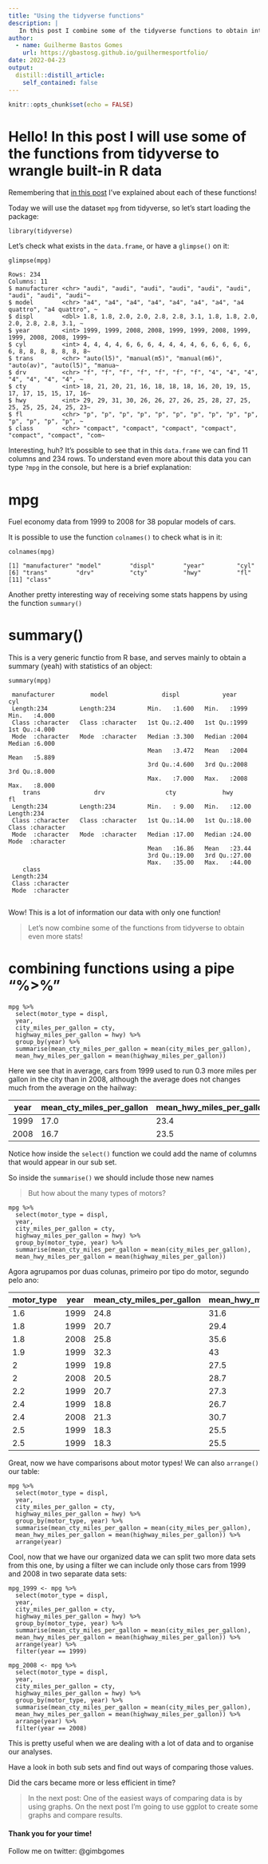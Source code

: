 ```yaml
---
title: "Using the tidyverse functions"
description: |
   In this post I combine some of the tidyverse functions to obtain interesting stats from the data. The main idea is to work with the tools we've already used. In the case of a new tool showing up, I will explain it, but always remeber that you can read about R functions by tiping "?nameofthefunction" in the console!
author:
  - name: Guilherme Bastos Gomes
    url: https://gbastosg.github.io/guilhermesportfolio/
date: 2022-04-23
output:
  distill::distill_article:
    self_contained: false
---
```



```r
knitr::opts_chunk$set(echo = FALSE)
```

# Hello! In this post I will use some of the functions from tidyverse to wrangle built-in R data

Remembering that [in this post](https://gbastosg.github.io/guilhermesportfolio/posts/2022-04-13-the-power-of-the-tidyverse-manipulating-data/) I've explained about each of these functions!


Today we will use the dataset `mpg` from tidyverse, so let's start loading the package:

```
library(tidyverse)
```

Let's check what exists in the `data.frame`, or have a `glimpse()` on it:

```
glimpse(mpg)

Rows: 234
Columns: 11
$ manufacturer <chr> "audi", "audi", "audi", "audi", "audi", "audi", "audi", "audi", "audi"~
$ model        <chr> "a4", "a4", "a4", "a4", "a4", "a4", "a4", "a4 quattro", "a4 quattro", ~
$ displ        <dbl> 1.8, 1.8, 2.0, 2.0, 2.8, 2.8, 3.1, 1.8, 1.8, 2.0, 2.0, 2.8, 2.8, 3.1, ~
$ year         <int> 1999, 1999, 2008, 2008, 1999, 1999, 2008, 1999, 1999, 2008, 2008, 1999~
$ cyl          <int> 4, 4, 4, 4, 6, 6, 6, 4, 4, 4, 4, 6, 6, 6, 6, 6, 6, 8, 8, 8, 8, 8, 8, 8~
$ trans        <chr> "auto(l5)", "manual(m5)", "manual(m6)", "auto(av)", "auto(l5)", "manua~
$ drv          <chr> "f", "f", "f", "f", "f", "f", "f", "4", "4", "4", "4", "4", "4", "4", ~
$ cty          <int> 18, 21, 20, 21, 16, 18, 18, 18, 16, 20, 19, 15, 17, 17, 15, 15, 17, 16~
$ hwy          <int> 29, 29, 31, 30, 26, 26, 27, 26, 25, 28, 27, 25, 25, 25, 25, 24, 25, 23~
$ fl           <chr> "p", "p", "p", "p", "p", "p", "p", "p", "p", "p", "p", "p", "p", "p", ~
$ class        <chr> "compact", "compact", "compact", "compact", "compact", "compact", "com~
```

Interesting, huh? It's possible to see that in this `data.frame` we can find 11 columns and 234 rows. To understand even more about this data you can type `?mpg` in the console, but here is a brief explanation:

# mpg

Fuel economy data from 1999 to 2008 for 38 popular models of cars. 

It is possible to use the function `colnames()` to check what is in it:

```
colnames(mpg)

[1] "manufacturer" "model"        "displ"        "year"         "cyl"         
[6] "trans"        "drv"          "cty"          "hwy"          "fl"          
[11] "class"
```

Another pretty interesting way of receiving some stats happens by using the function `summary()`

# summary()

This is a very generic functio from R base, and serves mainly to obtain a summary (yeah) with statistics of an object:

```
summary(mpg)

 manufacturer          model               displ            year           cyl       
 Length:234         Length:234         Min.   :1.600   Min.   :1999   Min.   :4.000  
 Class :character   Class :character   1st Qu.:2.400   1st Qu.:1999   1st Qu.:4.000  
 Mode  :character   Mode  :character   Median :3.300   Median :2004   Median :6.000  
                                       Mean   :3.472   Mean   :2004   Mean   :5.889  
                                       3rd Qu.:4.600   3rd Qu.:2008   3rd Qu.:8.000  
                                       Max.   :7.000   Max.   :2008   Max.   :8.000  
    trans               drv                 cty             hwy             fl           
 Length:234         Length:234         Min.   : 9.00   Min.   :12.00   Length:234        
 Class :character   Class :character   1st Qu.:14.00   1st Qu.:18.00   Class :character  
 Mode  :character   Mode  :character   Median :17.00   Median :24.00   Mode  :character  
                                       Mean   :16.86   Mean   :23.44                     
                                       3rd Qu.:19.00   3rd Qu.:27.00                     
                                       Max.   :35.00   Max.   :44.00                     
    class          
 Length:234        
 Class :character  
 Mode  :character
 
 ```
 
Wow! This is a lot of information our data with only one function!
 
>Let's now combine some of the functions from tidyverse to obtain even more stats!
 
# combining functions using a pipe "%>%"

```
mpg %>%
  select(motor_type = displ,
  year, 
  city_miles_per_gallon = cty, 
  highway_miles_per_gallon = hwy) %>%
  group_by(year) %>%
  summarise(mean_cty_miles_per_gallon = mean(city_miles_per_gallon), 
  mean_hwy_miles_per_gallon = mean(highway_miles_per_gallon))
```

Here we see that in average, cars from 1999 used to run 0.3 more miles per gallon in the city than in 2008, although the average does not changes much from the average on the hailway:

| year | mean_cty_miles_per_gallon| mean_hwy_miles_per_gallon |
|------|--------------------------|---------------------------|
| 1999 | 17.0                     | 23.4                      |
| 2008 | 16.7                     | 23.5                      |

Notice how inside the `select()` function we could add the name of columns that would appear in our sub set.

So inside the `summarise()` we should include those new names

>But how about the many types of motors?

```
mpg %>%
  select(motor_type = displ,
  year, 
  city_miles_per_gallon = cty, 
  highway_miles_per_gallon = hwy) %>%
  group_by(motor_type, year) %>%
  summarise(mean_cty_miles_per_gallon = mean(city_miles_per_gallon), 
  mean_hwy_miles_per_gallon = mean(highway_miles_per_gallon))
```

Agora agrupamos por duas colunas, primeiro por tipo do motor, segundo pelo ano:

| motor_type    | year | mean_cty_miles_per_gallon| mean_hwy_miles_per_gallon |
|---------------|------|--------------------------|---------------------------|
| 1.6           | 1999 | 24.8                     | 31.6                      |
| 1.8           | 1999 | 20.7                     | 29.4                      |
| 1.8           | 2008 | 25.8                     | 35.6                      |
| 1.9           | 1999 | 32.3                     | 43                        |
| 2             | 1999 | 19.8                     | 27.5                      |
| 2             | 2008 | 20.5                     | 28.7                      |
| 2.2           | 1999 | 20.7                     | 27.3                      |
| 2.4           | 1999 | 18.8                     | 26.7                      |
| 2.4           | 2008 | 21.3                     | 30.7                      |
| 2.5           | 1999 | 18.3                     | 25.5                      |
| 2.5           | 1999 | 18.3                     | 25.5                      |

Great, now we have comparisons about motor types! We can also `arrange()` our table:
```
mpg %>%
  select(motor_type = displ,
  year, 
  city_miles_per_gallon = cty, 
  highway_miles_per_gallon = hwy) %>%
  group_by(motor_type, year) %>%
  summarise(mean_cty_miles_per_gallon = mean(city_miles_per_gallon), 
  mean_hwy_miles_per_gallon = mean(highway_miles_per_gallon)) %>%
  arrange(year)
```
Cool, now that we have our organized data we can split two more data sets from this one, by using a filter we can include only those cars from 1999 and 2008 in two separate data sets:

```
mpg_1999 <- mpg %>%
  select(motor_type = displ,
  year, 
  city_miles_per_gallon = cty, 
  highway_miles_per_gallon = hwy) %>%
  group_by(motor_type, year) %>%
  summarise(mean_cty_miles_per_gallon = mean(city_miles_per_gallon), 
  mean_hwy_miles_per_gallon = mean(highway_miles_per_gallon)) %>%
  arrange(year) %>%
  filter(year == 1999)
```

```
mpg_2008 <- mpg %>%
  select(motor_type = displ,
  year, 
  city_miles_per_gallon = cty, 
  highway_miles_per_gallon = hwy) %>%
  group_by(motor_type, year) %>%
  summarise(mean_cty_miles_per_gallon = mean(city_miles_per_gallon), 
  mean_hwy_miles_per_gallon = mean(highway_miles_per_gallon)) %>%
  arrange(year) %>%
  filter(year == 2008)
```

This is pretty useful when we are dealing with a lot of data and to organise our analyses.

Have a look in both sub sets and find out ways of comparing those values.

Did the cars became more or less efficient in time?

>In the next post:
>One of the easiest ways of comparing data is by using graphs. On the next post I'm going to use ggplot to create some graphs and compare results.

#### Thank you for your time!

Follow me on twitter: @gimbgomes

